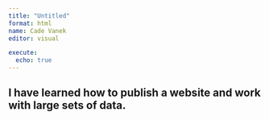 ```yaml
---
title: "Untitled"
format: html
name: Cade Vanek
editor: visual

execute: 
  echo: true
---
```


## I have learned how to publish a website and work with large sets of data.